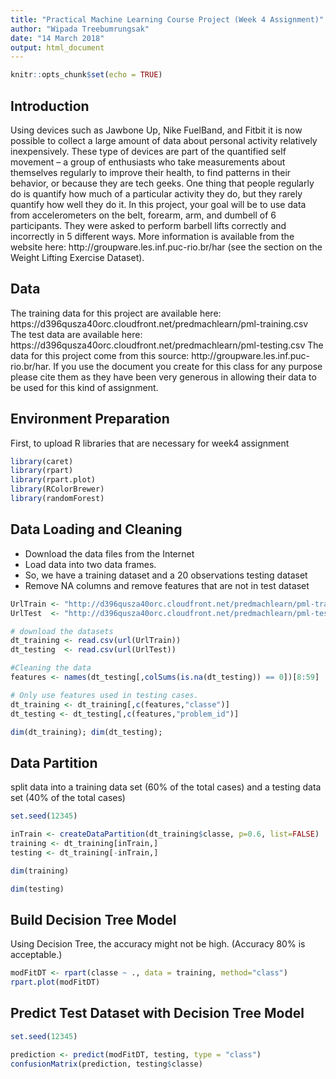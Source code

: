 ---
title: "Practical Machine Learning Course Project (Week 4 Assignment)"
author: "Wipada Treebumrungsak"
date: "14 March 2018"
output: html_document
---

```{r setup, include=FALSE}
knitr::opts_chunk$set(echo = TRUE)
```

## Introduction

Using devices such as Jawbone Up, Nike FuelBand, and Fitbit it is now possible to collect a large amount of data about personal activity relatively inexpensively. These type of devices are part of the quantified self movement – a group of enthusiasts who take measurements about themselves regularly to improve their health, to find patterns in their behavior, or because they are tech geeks. One thing that people regularly do is quantify how much of a particular activity they do, but they rarely quantify how well they do it. In this project, your goal will be to use data from accelerometers on the belt, forearm, arm, and dumbell of 6 participants. They were asked to perform barbell lifts correctly and incorrectly in 5 different ways. More information is available from the website here: http://groupware.les.inf.puc-rio.br/har (see the section on the Weight Lifting Exercise Dataset).

## Data

The training data for this project are available here:
https://d396qusza40orc.cloudfront.net/predmachlearn/pml-training.csv
The test data are available here:
https://d396qusza40orc.cloudfront.net/predmachlearn/pml-testing.csv
The data for this project come from this source: http://groupware.les.inf.puc-rio.br/har. If you use the document you create for this class for any purpose please cite them as they have been very generous in allowing their data to be used for this kind of assignment.

## Environment Preparation
First, to upload R libraries that are necessary for week4 assignment

```{r environment}
library(caret)
library(rpart)
library(rpart.plot)
library(RColorBrewer)
library(randomForest)

```

## Data Loading and Cleaning

- Download the data files from the Internet
- Load data into two data frames. 
- So, we have a training dataset and a 20 observations testing dataset
- Remove NA columns and remove features that are not in test dataset

```{r dataprep}
UrlTrain <- "http://d396qusza40orc.cloudfront.net/predmachlearn/pml-training.csv"
UrlTest  <- "http://d396qusza40orc.cloudfront.net/predmachlearn/pml-testing.csv"

# download the datasets
dt_training <- read.csv(url(UrlTrain))
dt_testing  <- read.csv(url(UrlTest))

#Cleaning the data
features <- names(dt_testing[,colSums(is.na(dt_testing)) == 0])[8:59]

# Only use features used in testing cases.
dt_training <- dt_training[,c(features,"classe")]
dt_testing <- dt_testing[,c(features,"problem_id")]

dim(dt_training); dim(dt_testing);

```

## Data Partition

split data into a training data set (60% of the total cases) and a testing data set (40% of the total cases)

```{r dataPartition}
set.seed(12345)

inTrain <- createDataPartition(dt_training$classe, p=0.6, list=FALSE)
training <- dt_training[inTrain,]
testing <- dt_training[-inTrain,]

dim(training)
```

```{r dataPartition2}
dim(testing)
```


## Build Decision Tree Model
Using Decision Tree, the accuracy might not be high. 
(Accuracy 80% is acceptable.)


```{r decisiontree}
modFitDT <- rpart(classe ~ ., data = training, method="class")
rpart.plot(modFitDT)
```


## Predict Test Dataset with Decision Tree Model

```{r predict_DT}
set.seed(12345)

prediction <- predict(modFitDT, testing, type = "class")
confusionMatrix(prediction, testing$classe)
```

